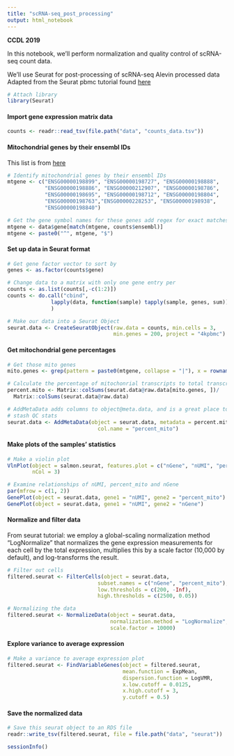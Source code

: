 ```yaml
---
title: "scRNA-seq_post_processing"
output: html_notebook
---
```


**CCDL 2019**

In this notebook, we'll perform normalization and quality control of scRNA-seq
count data. 

We'll use Seurat for post-processing of scRNA-seq Alevin processed data
Adapted from the Seurat pbmc tutorial found [here](https://satijalab.org/seurat/pbmc3k_tutorial.html) 
```r
# Attach library
library(Seurat)
```

#### Import gene expression matrix data
```r
counts <- readr::read_tsv(file.path("data", "counts_data.tsv"))
```

#### Mitochondrial genes by their ensembl IDs
This list is from [here](http://jdblischak.github.io/singleCellSeq/analysis/qc-filter-ipsc.html)
```r
# Identify mitochondrial genes by their ensembl IDs
mtgene <- c("ENSG00000198899", "ENSG00000198727", "ENSG00000198888", 
            "ENSG00000198886", "ENSG00000212907", "ENSG00000198786",
            "ENSG00000198695", "ENSG00000198712", "ENSG00000198804",
            "ENSG00000198763","ENSG00000228253", "ENSG00000198938", 
            "ENSG00000198840")

# Get the gene symbol names for these genes add regex for exact matches
mtgene <- data$gene[match(mtgene, counts$ensembl)]
mtgene <- paste0("^", mtgene, "$")
```

#### Set up data in Seurat format
```r
# Get gene factor vector to sort by
genes <- as.factor(counts$gene)

# Change data to a matrix with only one gene entry per 
counts <- as.list(counts[,-c(1:2)])
counts <- do.call("cbind", 
              lapply(data, function(sample) tapply(sample, genes, sum))
              )

# Make our data into a Seurat Object
seurat.data <- CreateSeuratObject(raw.data = counts, min.cells = 3,
                                  min.genes = 200, project = "4kpbmc")
```

#### Get mitochondrial gene percentages
```r
# Get those mito genes
mito.genes <- grep(pattern = paste0(mtgene, collapse = "|"), x = rownames(seurat.data@data), value = TRUE)

# Calculate the percentage of mitochonrial transcripts to total transcripts
percent.mito <- Matrix::colSums(seurat.data@raw.data[mito.genes, ])/
  Matrix::colSums(seurat.data@raw.data)

# AddMetaData adds columns to object@meta.data, and is a great place to
# stash QC stats
seurat.data <- AddMetaData(object = seurat.data, metadata = percent.mito,
                             col.name = "percent_mito")
```

#### Make plots of the samples' statistics 
```r
# Make a violin plot
VlnPlot(object = salmon.seurat, features.plot = c("nGene", "nUMI", "percent_mito"),
        nCol = 3)

# Examine relationships of nUMI, percent_mito and nGene
par(mfrow = c(1, 2))
GenePlot(object = seurat.data, gene1 = "nUMI", gene2 = "percent_mito")
GenePlot(object = seurat.data, gene1 = "nUMI", gene2 = "nGene")
```

#### Normalize and filter data
From seurat tutorial: we employ a global-scaling normalization method “LogNormalize” 
that normalizes the gene expression measurements for each cell by the total expression,
multiplies this by a scale factor (10,000 by default), and log-transforms the result.
```r
# Filter out cells
filtered.seurat <- FilterCells(object = seurat.data, 
                             subset.names = c("nGene", "percent_mito"), 
                             low.thresholds = c(200, -Inf), 
                             high.thresholds = c(2500, 0.05))

# Normalizing the data
filtered.seurat <- NormalizeData(object = seurat.data, 
                                 normalization.method = "LogNormalize", 
                                 scale.factor = 10000)
```

#### Explore variance to average expression 
```r
# Make a variance to average expression plot
filtered.seurat <- FindVariableGenes(object = filtered.seurat, 
                                     mean.function = ExpMean, 
                                     dispersion.function = LogVMR,
                                     x.low.cutoff = 0.0125,
                                     x.high.cutoff = 3,
                                     y.cutoff = 0.5)
```

#### Save the normalized data
```r
# Save this seurat object to an RDS file
readr::write_tsv(filtered.seurat, file = file.path("data", "seurat"))
```

```r
sessionInfo()
```